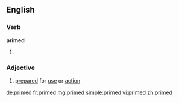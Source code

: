==English==

===Verb===
'''primed'''

# {{past of|prime}}

===Adjective===
{{en-adj|-}}

# [[prepared]] for [[use]] or [[action]]

[[de:primed]]
[[fr:primed]]
[[mg:primed]]
[[simple:primed]]
[[vi:primed]]
[[zh:primed]]